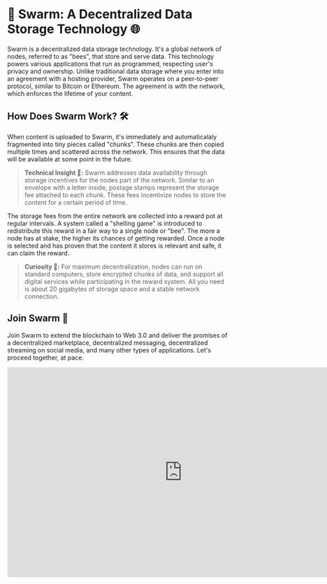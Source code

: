 # 🐝 Swarm: A Decentralized Data Storage Technology 🌐

Swarm is a decentralized data storage technology. It's a global network of nodes, referred to as "bees", that store and serve data. This technology powers various applications that run as programmed, respecting user's privacy and ownership. Unlike traditional data storage where you enter into an agreement with a hosting provider, Swarm operates on a peer-to-peer protocol, similar to Bitcoin or Ethereum. The agreement is with the network, which enforces the lifetime of your content.

## How Does Swarm Work? 🛠️

When content is uploaded to Swarm, it's immediately and automaticalaly fragmented into tiny pieces called "chunks". These chunks are then copied multiple times and scattered across the network. This ensures that the data will be available at some point in the future.

> **Technical Insight 🧠:** Swarm addresses data availability through storage incentives for the nodes part of the network. Similar to an envelope with a letter inside, postage stamps represent the storage fee attached to each chunk. These fees incentivize nodes to store the content for a certain period of time.

The storage fees from the entire network are collected into a reward pot at regular intervals. A system called a "shelling game" is introduced to redistribute this reward in a fair way to a single node or "bee". The more a node has at stake, the higher its chances of getting rewarded. Once a node is selected and has proven that the content it stores is relevant and safe, it can claim the reward.

> **Curiosity 🤔:** For maximum decentralization, nodes can run on standard computers, store encrypted chunks of data, and support all digital services while participating in the reward system. All you need is about 20 gigabytes of storage space and a stable network connection.

## Join Swarm 🤝

Join Swarm to extend the blockchain to Web 3.0 and deliver the promises of a decentralized marketplace, decentralized messaging, decentralized streaming on social media, and many other types of applications. Let's proceed together, at pace.

<iframe width="800" height="480" src="https://www.youtube.com/embed/qxQrvjKY-Is" title="YouTube video player" frameborder="0" allow="accelerometer; autoplay; clipboard-write; encrypted-media; gyroscope; picture-in-picture" allowfullscreen></iframe>
